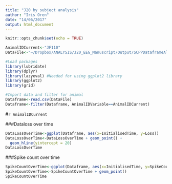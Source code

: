 ```yaml
---
title: "J20 by subject analysis"
author: "Iris Oren"
date: "14/06/2017"
output: html_document
---
```


```r
knitr::opts_chunk$set(echo = TRUE)
```

```r
AnimalIDCurrent<-"JF110"
DataFile<-"~/Dropbox/ANALYSIS/J20_EEG_Manuscript/Output/SCPPDataframeAll.csv"

#Load packages
library(lubridate)
library(dplyr)
library(lazyeval) #Needed for using ggplot2 library
library(ggplot2)
library(grid)

#Import data and filter for animal
Dataframe<-read.csv(DataFile)
Dataframe<-filter(Dataframe, AnimalIDVariable==AnimalIDCurrent)
```

#`r AnimalIDCurrent`

###Dataloss over time
```r
DataLossOverTime<-ggplot(Dataframe, aes(x=InitialisedTime, y=Loss))
DataLossOverTime<-DataLossOverTime + geom_point() +
  geom_hline(yintercept = 20)
DataLossOverTime
```

###Spike count over time

```r
SpikeCountOverTime<-ggplot(Dataframe, aes(x=InitialisedTime, y=SpikeCount, colour=Treatment)) + ylab("Spikes/8s")
SpikeCountOverTime<-SpikeCountOverTime + geom_point()
SpikeCountOverTime
```

